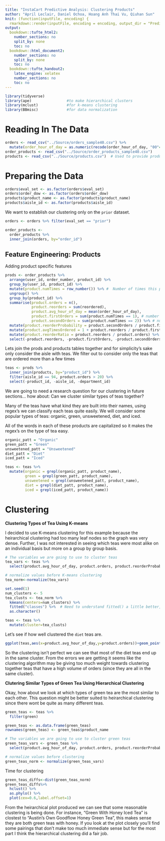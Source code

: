 ```yaml
---
title: "InstaCart Predictive Analysis: Clustering Products"
author: "April Leclair, Daniel Ochoa, Hoang Anh Thai Vu, Qiuhan Sun"
knit: (function(inputFile, encoding) {
  rmarkdown::render(inputFile, encoding = encoding, output_dir = "PredictiveAnalysis_HTML_Output") })
output:
  bookdown::tufte_html2:
    number_sections: no
    split_by: none
    toc: no
  bookdown::html_document2:
    number_sections: no
    split_by: none
    toc: no
  bookdown::tufte_handout2:
    latex_engine: xelatex
    number_sections: no
    toc: no
---
```


```r
library(tidyverse)
library(ape)                #to make hierarchical clusters
library(mclust)             #for k-means clustering
library(BBmisc)             #for data normalization
```

# Reading In The Data
```r
orders <- read_csv("../Source/orders_sample40.csv") %>%
  mutate(order_hour_of_day = as.numeric(recode(order_hour_of_day, "00"=0, "01"=1, "02"=2, "03"=3, "04"=4, "05"=5, "06"=6, "07"=7, "08"=8, "09"=9, "10"=10, "11"=11, "12"=12, "13"=13, "14"=14, "15"=15, "16"=16, "17"=17, "18"=18, "19"=19, "20"=20, "21"=21, "22"=22, "23"=23)))
order_products <- read_csv("../Source/order_products_sample40.csv")
products <- read_csv("../Source/products.csv")  # Used to provide product names (hasn't been incorporated yet)
```

# Preparing the Data

```r
orders$eval_set <- as.factor(orders$eval_set)
orders$order_dow <- as.factor(orders$order_dow)
products$product_name <- as.factor(products$product_name)
products$aisle_id <- as.factor(products$aisle_id)
```

We want to establish our clustering only on the `prior` dataset.
```r
orders <- orders %>% filter(eval_set == "prior")

order_products <-
  order_products %>%
  inner_join(orders, by="order_id")
```


## Feature Engineering: Products

Adding product specific features

```r
prods <- order_products %>%
  arrange(user_id, order_number, product_id) %>%
  group_by(user_id, product_id) %>%
  mutate(product.numTimes = row_number()) %>% #  Number of times this product has appeared so far for this user
  ungroup() %>%
  group_by(product_id) %>%
  summarise(product.orders = n(),
            product.reorders = sum(reordered),
            product.avg_hour_of_day = mean(order_hour_of_day),
            product.firstOrders = sum(product.numTimes == 1), # number of users that have ordered this product
            product.secondOrders = sum(product.numTimes == 2)) %>% # number of users that ordered this product more than once
  mutate(product.reorderProbability = product.secondOrders / product.firstOrders) %>%
  mutate(product.avgTimesOrdered = 1 + product.reorders / product.firstOrders) %>%
  mutate(product.reorderRatio = product.reorders / product.orders) %>%
  select(-product.reorders, -product.firstOrders, -product.secondOrders)
```


Lets join the prods and products tables together and for simplicity's sake only consider the aisle with teas. We filter out to consider only the teas that are ordered more than a few times
```r
teas <- prods %>%
  inner_join(products, by="product_id") %>%
  filter(aisle_id == 94, product.orders > 20) %>%
  select(-product_id, -aisle_id, -department_id)
```

We are going to need a research question for our clustering in future sections... how about: Can we cluster similar types of teas together?

Many of the teas have what kind they are built into their names, using regex's we can classify each teas quite easily. We will consider some popular types of teas: organic, green, unsweetened, diet, and iced.

All of the words in each of these products are capitalized so it makes the regex's on the type of tea easy.
```r
organic_patt = "Organic"
green_patt = "Green"
unsweetened_patt = "Unsweetened"
diet_patt = "Diet"
iced_patt = "Iced"

teas <- teas %>%
  mutate(organic = grepl(organic_patt, product_name),
         green = grepl(green_patt, product_name),
         unsweetened = grepl(unsweetened_patt, product_name),
         diet = grepl(diet_patt, product_name),
         iced = grepl(iced_patt, product_name))
```


# Clustering

**Clustering Types of Tea Using K-means**

I decided to use K-means clustering for this example because the heirarchical clustering had too many leaf nodes so the graph was very dense. Further, I was not interested in seeing which teas were most alike on an individual basis but more on a group by group basis.

```r
# The variables we are going to use to cluster teas
tea_vars <- teas %>%
  select(product.avg_hour_of_day, product.orders, product.reorderProbability, product.avgTimesOrdered, product.reorderRatio)

# normalize values before K-means clustering
tea_norm<-normalize(tea_vars)
```

```r
set.seed(1)
num_clusters <- 5
tea_clusts <- tea_norm %>%
  kmeans(centers=num_clusters) %>%
  fitted("classes") %>%  # Need to understand fitted() a little better, used because David uses it.
  as.character()

teas <- teas %>%
  mutate(cluster=tea_clusts)
```

Let's see if how well clustered the `diet` teas are.

```r
ggplot(teas,aes(x=product.avg_hour_of_day,y=product.orders))+geom_point(aes(color=cluster, alpha=diet))
```
So the clustering isn't perfect we can see that most of the diet teas end up in the same cluster. From the errors we are getting it seems like the clustering algorithm may be giving too much weight towards clustering together teas that have a high volume of orders (since they are all in the same cluster).


**Clutering Similar Types of Green Tea Using Hierarchical Clustering**

Okay, how about we look at which types of green tea are the most similar to each other. This question might be better suited to heirarchical clustering since there wont be quite as many different teas.

```r
green_teas <- teas %>%
  filter(green)

green_teas <- as.data.frame(green_teas)
rownames(green_teas) <- green_teas$product_name

# The variables we are going to use to cluster green teas
green_teas_vars <- green_teas %>%
  select(product.avg_hour_of_day, product.orders, product.reorderProbability, product.avgTimesOrdered,  product.reorderRatio)

# normalize values before clustering
green_teas_norm <- normalize(green_teas_vars)
```

Time for clustering
```r
green_teas_diffs<-dist(green_teas_norm)
green_teas_diffs%>%
  hclust() %>%
  as.phylo() %>%
  plot(cex=0.6,label.offset=1)
```

From the heirarchical plot produced we can see that some reasonable clustering is being done. For instance, "Green With Honey Iced Tea" is clostest to "Austin's Own Goodflow Honey Green Tea", this makes sense they are both green teas with honey. If you look at the plot closely you'll find some pairings that don't make too much immediate sense but for the most part I think the hierarchical clustering did a fair job.

